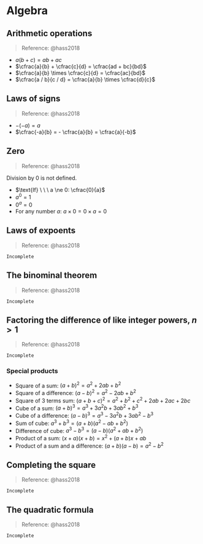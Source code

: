 # Algebra

## Arithmetic operations

> Reference: @hass2018

* $a(b + c) = ab + ac$
* $\cfrac{a}{b} + \cfrac{c}{d} = \cfrac{ad + bc}{bd}$
* $\cfrac{a}{b} \times \cfrac{c}{d} = \cfrac{ac}{bd}$
* $\cfrac{a / b}{c / d} = \cfrac{a}{b} \times \cfrac{d}{c}$

## Laws of signs

> Reference: @hass2018

* $-(- a) = a$
* $\cfrac{-a}{b} = - \cfrac{a}{b} = \cfrac{a}{-b}$

## Zero

> Reference: @hass2018

Division by $0$ is not defined.

* $\text{If} \ \ \ a \ne 0: \cfrac{0}{a}$
* $a^{0} = 1$
* $0^{a} = 0$
* For any number $a$: $a \times 0 = 0 \times a = 0$

## Laws of expoents

> Reference: @hass2018

`Incomplete`

## The binominal theorem

> Reference: @hass2018

`Incomplete`

## Factoring the difference of like integer powers, $n > 1$

> Reference: @hass2018

`Incomplete`

### Special products

* Square of a sum: $(a + b)^{2} = a^{2} + 2ab + b^{2}$
* Square of a difference: $(a-b)^{2} = a^{2} - 2ab + b^{2}$
* Square of 3 terms sum: $(a + b + c)^{2} = a^{2} + b^{2} + c^{2} + 2ab + 2ac + 2bc$
* Cube of a sum: $(a+b)^3 = a^{3} + 3a^{2}b + 3ab^{2} + b^{3}$
* Cube of a difference: $(a - b)^{3} = a^{3} - 3a^{2}b + 3ab^{2} - b^{3}$
* Sum of cube: $a^{3} + b^{3} = (a + b)(a^{2} - ab + b^{2})$
* Difference of cube: $a^{3} - b^{3} = (a - b)(a^{2} + ab + b^{2})$
* Product of a sum: $(x + a)(x + b) = x^{2} + (a + b)x + ab$
* Product of a sum and a difference: $(a + b)(a - b) = a^{2} - b^{2}$

## Completing the square

> Reference: @hass2018

`Incomplete`

## The quadratic formula

> Reference: @hass2018

`Incomplete`
